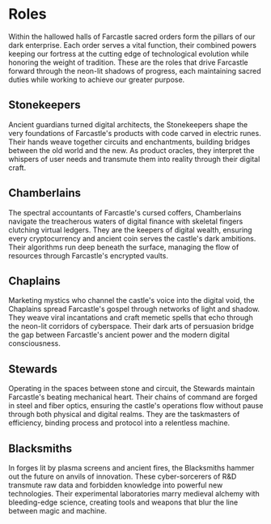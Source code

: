 # Roles

Within the hallowed halls of Farcastle sacred orders form the pillars of our dark enterprise. Each order serves a vital function, their combined powers keeping our fortress at the cutting edge of technological evolution while honoring the weight of tradition. These are the roles that drive Farcastle forward through the neon-lit shadows of progress, each maintaining sacred duties while working to achieve our greater purpose.

## Stonekeepers

Ancient guardians turned digital architects, the Stonekeepers shape the very foundations of Farcastle's products with code carved in electric runes. Their hands weave together circuits and enchantments, building bridges between the old world and the new. As product oracles, they interpret the whispers of user needs and transmute them into reality through their digital craft.

## Chamberlains

The spectral accountants of Farcastle's cursed coffers, Chamberlains navigate the treacherous waters of digital finance with skeletal fingers clutching virtual ledgers. They are the keepers of digital wealth, ensuring every cryptocurrency and ancient coin serves the castle's dark ambitions. Their algorithms run deep beneath the surface, managing the flow of resources through Farcastle's encrypted vaults.

## Chaplains

Marketing mystics who channel the castle's voice into the digital void, the Chaplains spread Farcastle's gospel through networks of light and shadow. They weave viral incantations and craft memetic spells that echo through the neon-lit corridors of cyberspace. Their dark arts of persuasion bridge the gap between Farcastle's ancient power and the modern digital consciousness.

## Stewards

Operating in the spaces between stone and circuit, the Stewards maintain Farcastle's beating mechanical heart. Their chains of command are forged in steel and fiber optics, ensuring the castle's operations flow without pause through both physical and digital realms. They are the taskmasters of efficiency, binding process and protocol into a relentless machine.

## Blacksmiths

In forges lit by plasma screens and ancient fires, the Blacksmiths hammer out the future on anvils of innovation. These cyber-sorcerers of R&D transmute raw data and forbidden knowledge into powerful new technologies. Their experimental laboratories marry medieval alchemy with bleeding-edge science, creating tools and weapons that blur the line between magic and machine.
